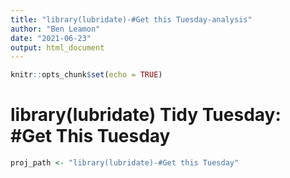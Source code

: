 ```yaml
---
title: "library(lubridate)-#Get this Tuesday-analysis"
author: "Ben Leamon"
date: "2021-06-23"
output: html_document
---
```


```r
knitr::opts_chunk$set(echo = TRUE)
```

# library(lubridate) Tidy Tuesday: #Get This Tuesday

```r
proj_path <- "library(lubridate)-#Get this Tuesday"
```
